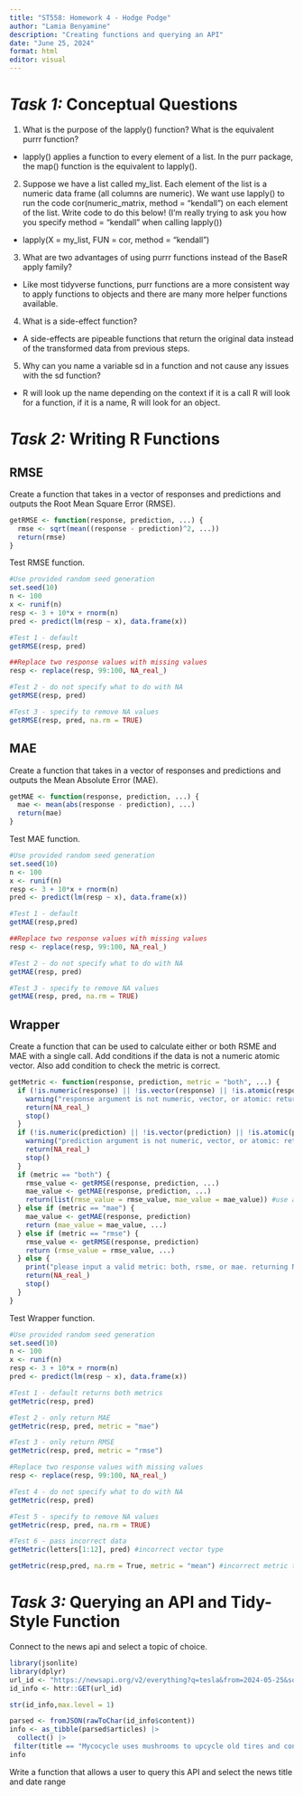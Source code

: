 ```yaml
---
title: "ST558: Homework 4 - Hodge Podge"
author: "Lamia Benyamine"
description: "Creating functions and querying an API"
date: "June 25, 2024"
format: html
editor: visual
---
```


# *Task 1:* Conceptual Questions

1.  What is the purpose of the lapply() function? What is the equivalent purrr function?

-   lapply() applies a function to every element of a list. In the purr package, the map() function is the equivalent to lapply().

2.  Suppose we have a list called my_list. Each element of the list is a numeric data frame (all columns are numeric). We want use lapply() to run the code cor(numeric_matrix, method = "kendall") on each element of the list. Write code to do this below! (I’m really trying to ask you how you specify method = "kendall" when calling lapply())

-   lapply(X = my_list, FUN = cor, method = "kendall")

3.  What are two advantages of using purrr functions instead of the BaseR apply family?

-   Like most tidyverse functions, purr functions are a more consistent way to apply functions to objects and there are many more helper functions available.

4.  What is a side-effect function?

-   A side-effects are pipeable functions that return the original data instead of the transformed data from previous steps.

5.  Why can you name a variable sd in a function and not cause any issues with the sd function?

-   R will look up the name depending on the context if it is a call R will look for a function, if it is a name, R will look for an object.

# *Task 2:* Writing R Functions

## RMSE

Create a function that takes in a vector of responses and predictions and outputs the Root Mean Square Error (RMSE).

```r
getRMSE <- function(response, prediction, ...) {
  rmse <- sqrt(mean((response - prediction)^2, ...))
  return(rmse)
}
```

Test RMSE function.

```r
#Use provided random seed generation
set.seed(10)
n <- 100
x <- runif(n)
resp <- 3 + 10*x + rnorm(n)
pred <- predict(lm(resp ~ x), data.frame(x))

#Test 1 - default
getRMSE(resp, pred)

##Replace two response values with missing values
resp <- replace(resp, 99:100, NA_real_)

#Test 2 - do not specify what to do with NA
getRMSE(resp, pred)

#Test 3 - specify to remove NA values
getRMSE(resp, pred, na.rm = TRUE)
```

## MAE

Create a function that takes in a vector of responses and predictions and outputs the Mean Absolute Error (MAE).

```r
getMAE <- function(response, prediction, ...) {
  mae <- mean(abs(response - prediction), ...)
  return(mae)
}
```

Test MAE function.

```r
#Use provided random seed generation
set.seed(10)
n <- 100
x <- runif(n)
resp <- 3 + 10*x + rnorm(n)
pred <- predict(lm(resp ~ x), data.frame(x))

#Test 1 - default
getMAE(resp,pred)

##Replace two response values with missing values
resp <- replace(resp, 99:100, NA_real_)

#Test 2 - do not specify what to do with NA
getMAE(resp, pred)

#Test 3 - specify to remove NA values
getMAE(resp, pred, na.rm = TRUE)
```

## Wrapper

Create a function that can be used to calculate either or both RSME and MAE with a single call. Add conditions if the data is not a numeric atomic vector. Also add condition to check the metric is correct.

```r
getMetric <- function(response, prediction, metric = "both", ...) {
  if (!is.numeric(response) || !is.vector(response) || !is.atomic(response)) {
    warning("response argument is not numeric, vector, or atomic: returning NA")
    return(NA_real_)
    stop()
  }
  if (!is.numeric(prediction) || !is.vector(prediction) || !is.atomic(prediction)) {
    warning("prediction argument is not numeric, vector, or atomic: returning NA")
    return(NA_real_)
    stop()
  }
  if (metric == "both") {
    rmse_value <- getRMSE(response, prediction, ...)
    mae_value <- getMAE(response, prediction, ...)
    return(list(rmse_value = rmse_value, mae_value = mae_value)) #use a named list
  } else if (metric == "mae") {
    mae_value <- getMAE(response, prediction)
    return (mae_value = mae_value, ...)
  } else if (metric == "rmse") {
    rmse_value <- getRMSE(response, prediction)
    return (rmse_value = rmse_value, ...)
  } else {
    print("please input a valid metric: both, rsme, or mae. returning NA")
    return(NA_real_)
    stop()
  }
}
```

Test Wrapper function.

```r
#Use provided random seed generation
set.seed(10)
n <- 100
x <- runif(n)
resp <- 3 + 10*x + rnorm(n)
pred <- predict(lm(resp ~ x), data.frame(x))

#Test 1 - default returns both metrics
getMetric(resp, pred)

#Test 2 - only return MAE
getMetric(resp, pred, metric = "mae")

#Test 3 - only return RMSE
getMetric(resp, pred, metric = "rmse")

#Replace two response values with missing values
resp <- replace(resp, 99:100, NA_real_)

#Test 4 - do not specify what to do with NA
getMetric(resp, pred)

#Test 5 - specify to remove NA values
getMetric(resp, pred, na.rm = TRUE)

#Test 6 - pass incorrect data
getMetric(letters[1:12], pred) #incorrect vector type

getMetric(resp,pred, na.rm = True, metric = "mean") #incorrect metric type
```

# *Task 3:* Querying an API and Tidy-Style Function

Connect to the news api and select a topic of choice.

```r
library(jsonlite)
library(dplyr)
url_id <- "https://newsapi.org/v2/everything?q=tesla&from=2024-05-25&sortBy=publishedAt&apiKey=6c4722dace224f01b1762cd4b8cd2165"
id_info <- httr::GET(url_id)

str(id_info,max.level = 1)

parsed <- fromJSON(rawToChar(id_info$content))
info <- as_tibble(parsed$articles) |>
  collect() |>
 filter(title == "Mycocycle uses mushrooms to upcycle old tires and construction waste | TechCrunch")
info
```

Write a function that allows a user to query this API and select the news title and date range

```r

```
